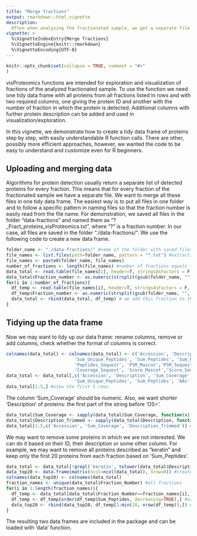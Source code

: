 ```yaml
---
title: "Merge fractions"
output: rmarkdown::html_vignette
description:
  Often when analysing the fractionated sample, we get a separate file of proteins for every fraction. This vignette shows how to easily merge these files and produce the clean data frame which may be used by other functions of this package.
vignette: >
  %\VignetteIndexEntry{Merge fractions}
  %\VignetteEngine{knitr::rmarkdown}
  %\VignetteEncoding{UTF-8}
---
```


```r
knitr::opts_chunk$set(collapse = TRUE, comment = "#>"
)
```

visProteomics functions are intended for exploration and visualization of fractions of the analyzed fractionated sample. To use the function we need one tidy data frame with all proteins from all fractions listed in rows and with two required columns, one giving the protein ID and another with the number of fraction in which the protein is detected. Additional columns with further protein description can be added and used in visualization/exploration.

In this vignette, we demonstrate how to create a tidy data frame of proteins step by step, with easily understandable R function calls. There are other, possibly more efficient approaches, however, we wanted the code to be easy to understand and customize even for R beginners.

## Uploading and merging data

Algorithms for protein detection usually return a separate list of detected proteins for every fraction. This means that for every fraction of the fractionated sample we have a separate file. We want to merge all these files in one tidy data frame. The easiest way is to put all files in one folder and to follow a specific pattern in naming files so that the fraction number is easily read from the file name. For demonstration, we saved all files in the folder "data-fractions" and named them as "?_Fract_proteins_visProteomics.txt", where "?" is a fraction number. In our case, all files are saved in the folder "./data-fractions/". We use the following code to create a new data frame.

```r
folder_name <- "./data-fractions/" #name of the folder with saved files
file_names <- list.files(path=folder_name, pattern = "*.txt") #extracts names of all files in the folder with the given pattern
file_names <- paste0(folder_name, file_names)
number_of_fractions <- length(file_names) #number of fractions equals the number of files in the folder
data_total <- read.table(file_names[1], header=T, stringsAsFactors = F, sep='\t') #save the first 
data_total$Fraction_number <- as.numeric(strsplit(gsub(folder_name, "", file_names[1]),"_")[[1]][1]) #add fraction number: remove the folder name and take the number before the first underscore (this will depend on the naming pattern)
for(i in 2:number_of_fractions){
  df_temp <- read.table(file_names[i], header=T, stringsAsFactors = F, sep='\t') #read one of the files
  df_temp$Fraction_number <- as.numeric(strsplit(gsub(folder_name, "", file_names[i]),"_")[[1]][1]) #add fraction number
  data_total <- rbind(data_total, df_temp) # we add this fraction to the data_total
}

```

## Tidying up the data frame

Now we may want to tidy up our data frame: rename columns, remove or add columns, check whether the format of columns is correct.

```r
colnames(data_total) <- colnames(data_total) <- c('Accession', 'Description', 'Sum_Coverage','Sum_Proteins',
                          'Sum_Unique_Peptides', 'Sum_Peptides', 'Sum_PSM', 'Peptides_Mascot',
                          'Peptides_Sequest', 'PSM_Mascot','PSM_Sequest', 'Coverage_Mascot',
                          'Coverage_Sequest', 'Score_Mascot','Score_Sequest', 'AAs', 'MW_kDa', 'pI', 'Fraction_Number')
data_total <- data_total[,c('Accession', 'Description', 'Sum_Coverage', 'Sum_Proteins',
                          'Sum_Unique_Peptides', 'Sum_Peptides', 'AAs', 'MW_kDa', 'pI', 'Fraction_Number')]
data_total[1:5,] #view the first 5 rows
```

The column 'Sum_Coverage' should be numeric. Also, we want shorter 'Description' of proteins: the first part of the string before 'OS='.

```r
data_total$Sum_Coverage <- sapply(data_total$Sum_Coverage, function(x) as.numeric(gsub("%", "", x))) #convert percentage to number
data_total$Description_Trimmed <- sapply(data_total$Description, function(x) strsplit(x, " OS=")[[1]][1]) #add additional row with description
data_total[1:5,c('Accession', 'Sum_Coverage', 'Description_Trimmed')] # check changed columns
```

We may want to remove some proteins in which we are not interested. We can do it based on their ID, their description or some other column. For example, we may want to remove all proteins described as "keratin" and keep only the first 20 proteins from each fraction based on 'Sum_Peptides'.

```r
data_total <- data_total[!grepl('keratin', tolower(data_total$Description)),] #remove proteins described as 'keratin' (regardless of uppercase characters)
data_top20 <- data.frame(matrix(ncol=ncol(data_total), nrow=0)) #create new empty data frame
colnames(data_top20) <- colnames(data_total)
fraction_names <- unique(data_total$Fraction_Number) #all fractions
for(i in 1:length(fraction_names)){
  df_temp <- data_total[data_total$Fraction_Number==fraction_names[i],] #only proteins in the ith fraction
  df_temp <- df_temp[order(df_temp$Sum_Peptides, decreasing=TRUE),] #order proteins by Sum_Peptides
  data_top20 <- rbind(data_top20, df_temp[1:min(20, nrow(df_temp)),]) #keep the first 20 proteins
}
```

The resulting two data frames are included in the package and can be loaded with 'data' function.


